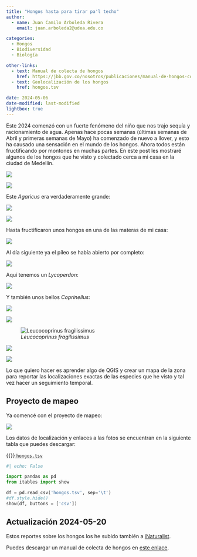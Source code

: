 ```yaml
---
title: "Hongos hasta para tirar pa'l techo"
author:
  - name: Juan Camilo Arboleda Rivera
    email: juan.arboleda2@udea.edu.co

categories:
  - Hongos
  - Biodiversidad
  - Biología

other-links:
  - text: Manual de colecta de hongos
    href: https://jbb.gov.co/nosotros/publicaciones/manual-de-hongos-con-laminillas/
  - text: Geolocalización de los hongos
    href: hongos.tsv

date: 2024-05-06
date-modified: last-modified
lightbox: true
---
```


Este 2024 comenzó con un fuerte fenómeno del niño que nos trajo sequía y
racionamiento de agua. Apenas hace pocas semanas (últimas semanas de Abril y
primeras semanas de Mayo) ha comenzado de nuevo a llover, y esto ha causado
una sensación en el mundo de los hongos. Ahora todos están fructificando por
montones en muchas partes. En este post les mostraré algunos de los hongos
que he visto y colectado cerca a mi casa en la ciudad de Medellín.

![](20240429_090346.jpg)

![](20240430_144408.jpg){.preview-image}

Este *Agaricus* era verdaderamente grande:

![](20240430_144811.jpg)

![](20240503_170639.jpg)

Hasta fructificaron unos hongos en una de las materas de mi casa:

![](20240503_210909.jpg)

Al día siguiente ya el píleo se había abierto por completo:

![](20240504_075047.jpg)

Aquí tenemos un *Lycoperdon*:

![](20240506_084130.jpg)

Y también unos bellos *Coprinellus*:

![](20240506_085750.jpg)

![](20240506_085755.jpg)

![*Leucocoprinus fragilissimus*](20240506_090155.jpg)

![](20240506_091022.jpg)

![](20240506_091625.jpg)

Lo que quiero hacer es aprender algo de QGIS y crear un mapa de la zona para
reportar las localizaciones exactas de las especies que he visto y tal vez
hacer un seguimiento temporal.

## Proyecto de mapeo

Ya comencé con el proyecto de mapeo:

![](hongos.png)

Los datos de localización y enlaces a las fotos se encuentran en la
siguiente tabla que puedes descargar:

[{{<fa download>}} `hongos.tsv`](hongos.tsv)

```python
#| echo: False

import pandas as pd
from itables import show

df = pd.read_csv('hongos.tsv', sep='\t')
#df.style.hide()
show(df, buttons = ['csv'])
```

## Actualización 2024-05-20

Estos reportes sobre los hongos los he subido también a
[iNaturalist](https://colombia.inaturalist.org/observations/216990184).

Puedes descargar un manual de colecta de hongos en [este
enlace](https://jbb.gov.co/nosotros/publicaciones/manual-de-hongos-con-laminillas/).
